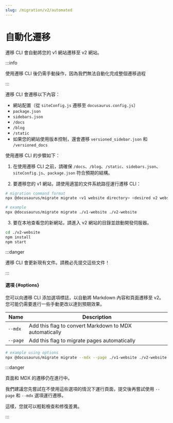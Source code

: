 ```yaml
---
slug: /migration/v2/automated
---
```


# 自動化遷移

遷移 CLI 會自動將您的 v1 網站遷移至 v2 網站。

:::info

使用遷移 CLI 後仍需手動操作，因為我們無法自動化完成整個遷移過程

:::

遷移 CLI 會遷移以下內容：

- 網站配置（從 `siteConfig.js` 遷移至 `docusaurus.config.js`）
- `package.json`
- `sidebars.json`
- `/docs`
- `/blog`
- `/static`
- 如果您的網站使用版本控制，還會遷移 `versioned_sidebar.json` 和 `/versioned_docs`

使用遷移 CLI 的步驟如下：

1. 在使用遷移 CLI 之前，請確保 `/docs`、`/blog`、`/static`、`sidebars.json`、`siteConfig.js`、`package.json` 符合預期的結構。

2. 要遷移您的 v1 網站，請使用適當的文件系統路徑運行遷移 CLI：

```bash
# migration command format
npx @docusaurus/migrate migrate <v1 website directory> <desired v2 website directory>

# example
npx @docusaurus/migrate migrate ./v1-website ./v2-website
```

3. 要在本地查看您的新網站，請進入 v2 網站的目錄並啟動開發伺服器。

```bash npm2yarn
cd ./v2-website
npm install
npm start
```

:::danger

遷移 CLI 會更新現有文件。請務必先提交這些文件！

:::

#### 選項 {#options}

您可以向遷移 CLI 添加選項標誌，以自動將 Markdown 內容和頁面遷移至 v2。您可能仍需要進行一些手動更改以達到預期效果。

| Name     | Description                                            |
| -------- | ------------------------------------------------------ |
| `--mdx`  | Add this flag to convert Markdown to MDX automatically |
| `--page` | Add this flag to migrate pages automatically           |

```bash
# example using options
npx @docusaurus/migrate migrate --mdx --page ./v1-website ./v2-website
```

:::danger

頁面和 MDX 的遷移仍在進行中。

我們建議您先嘗試在不使用這些選項的情況下運行頁面，提交後再嘗試使用 `--page` 和 `--mdx` 選項運行遷移。

這樣，您就可以輕鬆檢查和修復差異。

:::